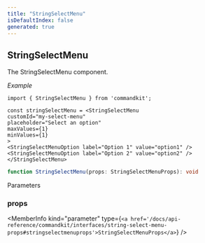 ```yaml
---
title: "StringSelectMenu"
isDefaultIndex: false
generated: true
---
```



<!-- This file was generated from the CommandKit source. Do not modify. Instead, re-run the "docgen" script -->


## StringSelectMenu

<GenerationInfo sourceFile="packages/commandkit/src/components/v1/select-menu/SelectMenu.ts" sourceLine="139" packageName="commandkit" />

The StringSelectMenu component.



*Example*

```tsx
import { StringSelectMenu } from 'commandkit';

const stringSelectMenu = <StringSelectMenu
customId="my-select-menu"
placeholder="Select an option"
maxValues={1}
minValues={1}
>
<StringSelectMenuOption label="Option 1" value="option1" />
<StringSelectMenuOption label="Option 2" value="option2" />
</StringSelectMenu>
```

```ts title="Signature"
function StringSelectMenu(props: StringSelectMenuProps): void
```
Parameters

### props

<MemberInfo kind="parameter" type={`<a href='/docs/api-reference/commandkit/interfaces/string-select-menu-props#stringselectmenuprops'>StringSelectMenuProps</a>`} />

